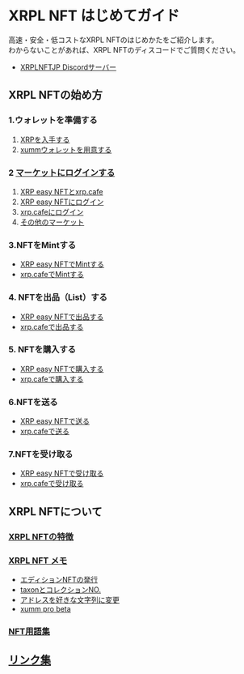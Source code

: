 # XRPL NFT はじめてガイド

高速・安全・低コストなXRPL NFTのはじめかたをご紹介します。  
わからないことがあれば、XRPL NFTのディスコードでご質問ください。

- [XRPLNFTJP Discordサーバー](https://discord.gg/7Q3MUuTRer)

## XRPL NFTの始め方

### 1.ウォレットを準備する

 1. [XRPを入手する](/02_how_to_start/01_prepare/01_get_xrp)
 2. [xummウォレットを用意する](/02_how_to_start/01_prepare/02_create_wallet)


### 2 [マーケットにログインする](/02_how_to_start/02_login)

1. [XRP easy NFTとxrp.cafe](/02_how_to_start/02_login#1-xrp-easy-nftとxrpcafe)
2. [XRP easy NFTにログイン](/02_how_to_start/02_login#2-xrp-easy-nftにログイン)
3. [xrp.cafeにログイン](/02_how_to_start/02_login#3-xrpcafeにログイン)
4. [その他のマーケット](/02_how_to_start/02_login#4-その他のマーケット)


### 3.NFTをMintする

- [XRP easy NFTでMintする](/02_how_to_start/03_mint/01_mint_at_easynft)
- [xrp.cafeでMintする](/02_how_to_start/03_mint/02_mint_at_xrpcafe)


### 4. NFTを出品（List）する

- [XRP easy NFTで出品する](/02_how_to_start/04_list/01_list_at_easynft)
- [xrp.cafeで出品する](/02_how_to_start/04_list/02_list_at_xrpcafe)


### 5. NFTを購入する

- [XRP easy NFTで購入する](/02_how_to_start/05_buy/01_buy_at_easynft)
- [xrp.cafeで購入する](/02_how_to_start/05_buy/02_buy_at_xrpcafe)


### 6.NFTを送る

- [XRP easy NFTで送る](/02_how_to_start/06_transfer/01_transfer_at_easynft)
- [xrp.cafeで送る](/02_how_to_start/06_transfer/02_transfer_at_xrpcafe)


### 7.NFTを受け取る

- [XRP easy NFTで受け取る](/02_how_to_start/07_receive/01_receive_at_easynft)
- [xrp.cafeで受け取る](/02_how_to_start/07_receive/02_receive_at_xrpcafe)


## XRPL NFTについて

### [XRPL NFTの特徴](/03_about/01_features)


### [XRPL NFT メモ](/03_about/02_memo)

- [エディションNFTの発行](/03_about/02_memo#エディションnftの発行)
- [taxonとコレクションNO.](/03_about/02_memo#taxonとコレクションno)
- [アドレスを好きな文字列に変更](/03_about/02_memo#アドレスを好きな文字列にできる-vanity-address有料)
- [xumm pro beta](/03_about/02_memo#xumm-pro-beta有料)


### [NFT用語集](/03_about/03_glossary)


## [リンク集](/04_links)
